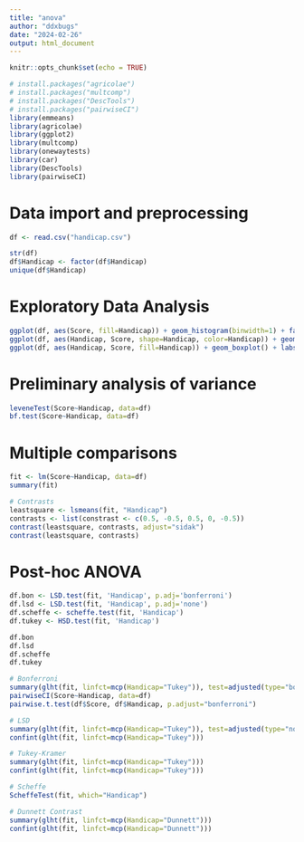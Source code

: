 ```yaml
---
title: "anova"
author: "ddxbugs"
date: "2024-02-26"
output: html_document
---
```


```r
knitr::opts_chunk$set(echo = TRUE)
```


```r
# install.packages("agricolae")
# install.packages("multcomp")
# install.packages("DescTools")
# install.packages("pairwiseCI")
library(emmeans)
library(agricolae)
library(ggplot2)
library(multcomp)
library(onewaytests)
library(car)
library(DescTools)
library(pairwiseCI)
```
# Data import and preprocessing
```r
df <- read.csv("handicap.csv")

str(df)
df$Handicap <- factor(df$Handicap)
unique(df$Handicap)
```
# Exploratory Data Analysis
```r
ggplot(df, aes(Score, fill=Handicap)) + geom_histogram(binwidth=1) + facet_grid(~Handicap) + labs(x="Score", y="Frequency", title="Histogram by Handicap")
ggplot(df, aes(Handicap, Score, shape=Handicap, color=Handicap)) + geom_point(position="jitter") + labs(x="Handicap", y="Score", title="Scatter plot by Handicap")
ggplot(df, aes(Handicap, Score, fill=Handicap)) + geom_boxplot() + labs(x="Handicap", y="Score", title="Boxplot by Handicap")
```
# Preliminary analysis of variance
```r
leveneTest(Score~Handicap, data=df)
bf.test(Score~Handicap, data=df)
```
# Multiple comparisons
```r
fit <- lm(Score~Handicap, data=df)
summary(fit)

# Contrasts
leastsquare <- lsmeans(fit, "Handicap")
contrasts <- list(constrast <- c(0.5, -0.5, 0.5, 0, -0.5))
contrast(leastsquare, contrasts, adjust="sidak")
contrast(leastsquare, contrasts)
```

# Post-hoc ANOVA
```r

df.bon <- LSD.test(fit, 'Handicap', p.adj='bonferroni')
df.lsd <- LSD.test(fit, 'Handicap', p.adj='none')
df.scheffe <- scheffe.test(fit, 'Handicap')
df.tukey <- HSD.test(fit, 'Handicap')

df.bon
df.lsd
df.scheffe
df.tukey

# Bonferroni
summary(glht(fit, linfct=mcp(Handicap="Tukey")), test=adjusted(type="bonferroni"))
pairwiseCI(Score~Handicap, data=df)
pairwise.t.test(df$Score, df$Handicap, p.adjust="bonferroni")

# LSD
summary(glht(fit, linfct=mcp(Handicap="Tukey")), test=adjusted(type="none"))
confint(glht(fit, linfct=mcp(Handicap="Tukey")))

# Tukey-Kramer
summary(glht(fit, linfct=mcp(Handicap="Tukey")))
confint(glht(fit, linfct=mcp(Handicap="Tukey")))

# Scheffe
ScheffeTest(fit, which="Handicap")

# Dunnett Contrast
summary(glht(fit, linfct=mcp(Handicap="Dunnett")))
confint(glht(fit, linfct=mcp(Handicap="Dunnett")))
```

